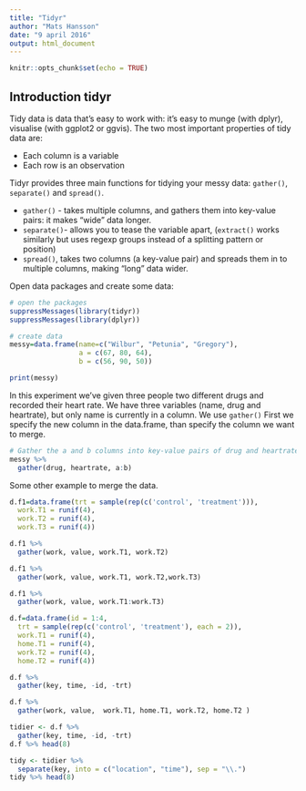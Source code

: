 ```yaml
---
title: "Tidyr"
author: "Mats Hansson"
date: "9 april 2016"
output: html_document
---
```


```r
knitr::opts_chunk$set(echo = TRUE)
```

## Introduction tidyr 
Tidy data is data that's easy to work with: it's easy to munge (with dplyr), visualise (with ggplot2 or ggvis).
The two most important properties of tidy data are:

* Each column is a variable
* Each row is an observation


Tidyr provides three main functions for tidying your messy data: `gather()`, `separate()` and `spread()`.

* `gather()` - takes multiple columns, and gathers them into key-value pairs: it makes "wide" data longer.
* `separate()`- allows you to tease the variable apart, (`extract()` works similarly but uses regexp groups instead of a splitting pattern or position)
* `spread()`, takes two columns (a key-value pair) and spreads them in to multiple columns, making "long" data wider. 


Open data packages and create some data:
```r
# open the packages 
suppressMessages(library(tidyr))
suppressMessages(library(dplyr))

# create data
messy=data.frame(name=c("Wilbur", "Petunia", "Gregory"),
                 a = c(67, 80, 64),
                 b = c(56, 90, 50))

print(messy)
```

In this experiment we've given three people two different drugs and recorded their heart rate.
We have three variables (name, drug and heartrate), but only name is currently in a column. We use `gather()`
First we specify the new column in the data.frame, than specify the column we want to merge.  

```r
# Gather the a and b columns into key-value pairs of drug and heartrate.
messy %>%
  gather(drug, heartrate, a:b)
```

Some other example to merge the data.
```r
d.f1=data.frame(trt = sample(rep(c('control', 'treatment'))),
  work.T1 = runif(4),
  work.T2 = runif(4),
  work.T3 = runif(4))

d.f1 %>%
  gather(work, value, work.T1, work.T2)

d.f1 %>%
  gather(work, value, work.T1, work.T2,work.T3)

d.f1 %>%
  gather(work, value, work.T1:work.T3)
```

```r
d.f=data.frame(id = 1:4,
  trt = sample(rep(c('control', 'treatment'), each = 2)),
  work.T1 = runif(4),
  home.T1 = runif(4),
  work.T2 = runif(4),
  home.T2 = runif(4))
```


```r
d.f %>%
  gather(key, time, -id, -trt) 

d.f %>%
  gather(work, value,  work.T1, home.T1, work.T2, home.T2 )
```



```r
tidier <- d.f %>%
  gather(key, time, -id, -trt)
d.f %>% head(8)

```


```r
tidy <- tidier %>%
  separate(key, into = c("location", "time"), sep = "\\.") 
tidy %>% head(8)

```

